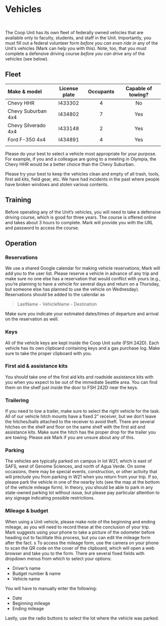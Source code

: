 # Vehicles

<br>

The Coop Unit has its own fleet of federally owned vehicles that are available only to faculty, students, and staff in the Unit. Importantly, you must fill out a federal volunteer form _before you can even ride in_ any of the Unit's vehicles (Mark can help you with this). Note, too, that you must complete a defensive driving course _before you can drive_ any of the vehicles (see below).


## Fleet

| Make & model | License plate | Occupants | Capable of towing?
|:-------------------|:-------------------------:|:-----:|:----:|
| Chevy HHR | I433302 | 4 | No |
| Chevy Suburban 4x4 | I434802 | 7 | Yes |   
| Chevy Silverado 4x4 | I433148 | 2 | Yes |
| Ford F-350 4x4 | I434891 | 4 | Yes |
| | | 

Please do your best to select a vehicle most appropriate for your purpose. For example, if you and a colleague are going to a meeting in Olympia, the Chevy HHR would be a better choice than the Chevy Suburban.

Please try your best to keep the vehicles clean and empty of all trash, tools, first aid kits, field gear, etc. We have had incidents in the past where people have broken windows and stolen various contents.


## Training

Before operating any of the Unit's vehicles, you will need to take a defensive driving course, which is good for three years. The course is offered online and takes about 3 hours to complete. Mark will provide you with the URL and password to access the course. 

## Operation 

### Reservations

We use a shared Google calendar for making vehicle reservations; Mark will add you to the user list. Please reserve a vehicle in advance of any trip and make sure no one else has a reservation that would conflict with yours (e.g., you're planning to have a vehicle for several days and return on a Thursday, but someone else has planned to use the vehicle on Wednesday). Reservations should be added to the calendar as

> LastName - VehicleName - Destination

Make sure you indicate your estimated dates/times of departure and arrival on the reservation as well.


### Keys

All of the vehicle keys are kept inside the Coop Unit suite (FSH 242D). Each vehicle has its own clipboard containing keys and a gas purchase log. Make sure to take the proper clipboard with you.


### First aid & assistance kits

You should take one of the first aid kits and roadside assistance kits with you when you expect to be out of the immediate Seattle area. You can find them on the shelf just inside the door to FSH 242D near the keys.


### Trailering

If you need to tow a trailer, make sure to select the right vehicle for the task. All of our vehicle hitch mounts have a fixed 2" receiver, but we don't leave the hitches/balls attached to the receiver to avoid theft. There are several hitches on the shelf and floor on the same shelf with the first aid and assistance kits. Make sure the hitch has the proper drop for the trailer you are towing. Please ask Mark if you are unsure about any of this. 


### Parking

The vehicles are typically parked on campus in lot W21, which is east of SAFS, west of Genome Sciences, and north of Agua Verde. On some occasions, there may be special events, construction, or other activity that will preclude you from parking in W21 when you return from your trip. If so, please park the vehicle in one of the nearby lots (see the map at the bottom of the vehicle mileage form). In theory, you should be able to park in any state-owned parking lot without issue, but please pay particular attention to any signage indicating possible restrictions.

### Mileage & budget

When using a Unit vehicle, please make note of the beginning and ending mileage, as you will need to record these at the conclusion of your trip. Mark suggests using your phone to take a picture of the odometer before heading out to facilitate this process, but you can edit the mileage form after the fact.
s
To access the mileage form, use the camera on your phone to scan the QR code on the cover of the clipboard, which will open a web browser and take you to the form. There are several fixed fields with dropdown menus from which to select your options:

* Driver's name  
* Budget number & name  
* Vehicle name  

You will have to manually enter the following:

* Date  
* Beginning mileage  
* Ending mileage  

Lastly, use the radio buttons to select the lot where the vehicle was parked.

